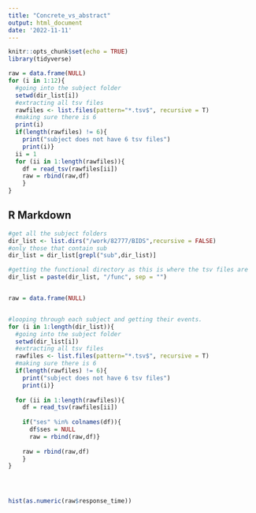 ```yaml
---
title: "Concrete_vs_abstract"
output: html_document
date: '2022-11-11'
---
```


```r
knitr::opts_chunk$set(echo = TRUE)
library(tidyverse)

```

```r
raw = data.frame(NULL)
for (i in 1:12){
  #going into the subject folder
  setwd(dir_list[i])
  #extracting all tsv files
  rawfiles <- list.files(pattern="*.tsv$", recursive = T)
  #making sure there is 6
  print(i)
  if(length(rawfiles) != 6){
    print("subject does not have 6 tsv files")
    print(i)}
  ii = 1
  for (ii in 1:length(rawfiles)){
    df = read_tsv(rawfiles[ii])
    raw = rbind(raw,df)
    }
}

```



## R Markdown

```r
#get all the subject folders
dir_list <- list.dirs("/work/82777/BIDS",recursive = FALSE) 
#only those that contain sub
dir_list = dir_list[grepl("sub",dir_list)]

#getting the functional directory as this is where the tsv files are
dir_list = paste(dir_list, "/func", sep = "")


raw = data.frame(NULL)


#looping through each subject and getting their events.
for (i in 1:length(dir_list)){
  #going into the subject folder
  setwd(dir_list[i])
  #extracting all tsv files
  rawfiles <- list.files(pattern="*.tsv$", recursive = T)
  #making sure there is 6
  if(length(rawfiles) != 6){
    print("subject does not have 6 tsv files")
    print(i)}
  
  for (ii in 1:length(rawfiles)){
    df = read_tsv(rawfiles[ii])
    
    if("ses" %in% colnames(df)){
      df$ses = NULL
      raw = rbind(raw,df)}
    
    raw = rbind(raw,df)
    }
}




hist(as.numeric(raw$response_time))

```

